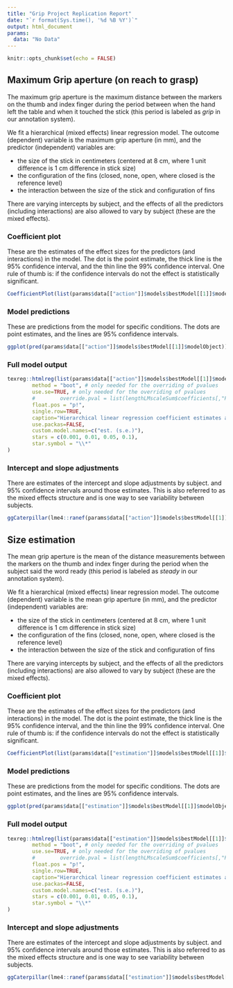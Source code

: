 ```yaml
---
title: "Grip Project Replication Report"
date: "`r format(Sys.time(), '%d %B %Y')`"
output: html_document
params:
  data: "No Data"
---
```



```r
knitr::opts_chunk$set(echo = FALSE)
```
## Maximum Grip aperture (on reach to grasp)

The maximum grip aperture is the maximum distance between the markers on the thumb and index finger during the period between when the hand left the table and when it touched the stick (this period is labeled as *grip* in our annotation system).

We fit a hierarchical (mixed effects) linear regression model. The outcome (dependent) variable is the maximum grip aperture (in mm), and the predictor (independent) variables are:


* the size of the stick in centimeters (centered at 8 cm, where 1 unit difference is 1 cm difference in stick size)
* the configuration of the fins (closed, none, open, where closed is the reference level)
* the interaction between the size of the stick and configuration of fins

There are varying intercepts by subject, and the effects of all the predictors (including interactions) are also allowed to vary by subject (these are the mixed effects).

### Coefficient plot

These are the estimates of the effect sizes for the predictors (and interactions) in the model. The dot is the point estimate, the thick line is the 95% confidence interval, and the thin line the 99% confidence interval. One rule of thumb is: if the confidence intervals do not the effect is statistically significant.

```r
CoefficientPlot(list(params$data[["action"]]$models$bestModel[[1]]$modelObject))
```

### Model predictions

These are predictions from the model for specific conditions. The dots are point estimates, and the lines are 95% confidence intervals.

```r
ggplot(pred(params$data[["action"]]$models$bestModel[[1]]$modelObject)) + aes(x=stickcmScaled+8, y=maxGrip, ymin=plo, ymax=phi, group=fins, color=fins) + geom_pointrange(position = position_dodge(width=0.5)) + labs(title = "Model predictions for maximum grip", x="stick size (in cm)", y="maximum grip aperture (in mm)")
```

### Full model output

```r
texreg::htmlreg(list(params$data[["action"]]$models$bestModel[[1]]$modelObject),
        method = "boot", # only needed for the overriding of pvalues
        use.se=TRUE, # only needed for the overriding of pvalues
        #        override.pval = list(lengthLMscaleSum$coefficients[,"Pr(>|t|)"]),
        float.pos = "p!",
        single.row=TRUE,
        caption="Hierarchical linear regression coefficient estimates and standard errors.",
        use.packas=FALSE,
        custom.model.names=c("est. (s.e.)"),
        stars = c(0.001, 0.01, 0.05, 0.1),
        star.symbol = "\\*"
)
```

### Intercept and slope adjustments

There are estimates of the intercept and slope adjustments by subject. and 95% confidence intervals around those estimates. This is also referred to as the mixed effects structure and is one way to see variability between subjects.

```r
ggCaterpillar(lme4::ranef(params$data[["action"]]$models$bestModel[[1]]$modelObject, condVar = TRUE))
```
## Size estimation

The mean grip aperture is the mean of the distance measurements between the markers on the thumb and index finger during the period when the subject said the word ready (this period is labeled as *steady* in our annotation system).

We fit a hierarchical (mixed effects) linear regression model. The outcome (dependent) variable is the mean grip aperture (in mm), and the predictor (independent) variables are:


* the size of the stick in centimeters (centered at 8 cm, where 1 unit difference is 1 cm difference in stick size)
* the configuration of the fins (closed, none, open, where closed is the reference level)
* the interaction between the size of the stick and configuration of fins

There are varying intercepts by subject, and the effects of all the predictors (including interactions) are also allowed to vary by subject (these are the mixed effects).

### Coefficient plot

These are the estimates of the effect sizes for the predictors (and interactions) in the model. The dot is the point estimate, the thick line is the 95% confidence interval, and the thin line the 99% confidence interval. One rule of thumb is: if the confidence intervals do not the effect is statistically significant.

```r
CoefficientPlot(list(params$data[["estimation"]]$models$bestModel[[1]]$modelObject))
```

### Model predictions

These are predictions from the model for specific conditions. The dots are point estimates, and the lines are 95% confidence intervals.

```r
ggplot(pred(params$data[["estimation"]]$models$bestModel[[1]]$modelObject)) + aes(x=stickcmScaled+8, y=meanGrip, ymin=plo, ymax=phi, group=fins, color=fins) + geom_pointrange(position = position_dodge(width=0.5)) + labs(title = "Model predictions for maximum grip", x="stick size (in cm)", y="mean grip aperture (in mm)")
```

### Full model output

```r
texreg::htmlreg(list(params$data[["estimation"]]$models$bestModel[[1]]$modelObject),
        method = "boot", # only needed for the overriding of pvalues
        use.se=TRUE, # only needed for the overriding of pvalues
        #        override.pval = list(lengthLMscaleSum$coefficients[,"Pr(>|t|)"]),
        float.pos = "p!",
        single.row=TRUE,
        caption="Hierarchical linear regression coefficient estimates and standard errors.",
        use.packas=FALSE,
        custom.model.names=c("est. (s.e.)"),
        stars = c(0.001, 0.01, 0.05, 0.1),
        star.symbol = "\\*"
)
```

### Intercept and slope adjustments

There are estimates of the intercept and slope adjustments by subject. and 95% confidence intervals around those estimates. This is also referred to as the mixed effects structure and is one way to see variability between subjects.

```r
ggCaterpillar(lme4::ranef(params$data[["estimation"]]$models$bestModel[[1]]$modelObject, condVar = TRUE))
```
